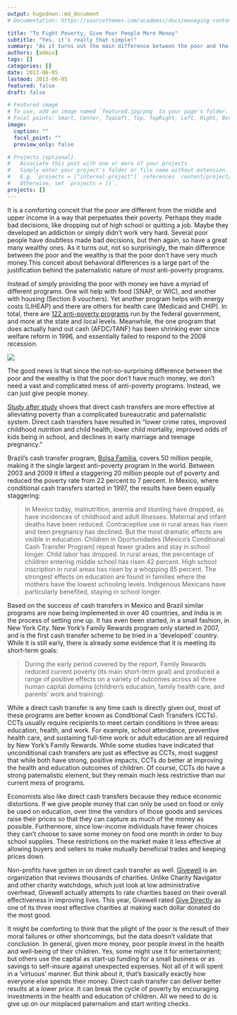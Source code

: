 ```yaml
---
output: hugodown::md_document
# Documentation: https://sourcethemes.com/academic/docs/managing-content/

title: "To Fight Poverty, Give Poor People More Money"
subtitle: "Yes, it's really that simple!"
summary: "As it turns out the main difference between the poor and the wealthy is that the poor don't have very much money."
authors: [admin]
tags: []
categories: []
date: 2013-06-05
lastmod: 2013-06-05
featured: false
draft: false

# Featured image
# To use, add an image named `featured.jpg/png` to your page's folder.
# Focal points: Smart, Center, TopLeft, Top, TopRight, Left, Right, BottomLeft, Bottom, BottomRight.
image:
  caption: ""
  focal_point: ""
  preview_only: false

# Projects (optional).
#   Associate this post with one or more of your projects.
#   Simply enter your project's folder or file name without extension.
#   E.g. `projects = ["internal-project"]` references `content/project/deep-learning/index.md`.
#   Otherwise, set `projects = []`.
projects: []
---
```


It is a comforting conceit that the poor are different from the middle and upper income in a way that perpetuates their poverty. Perhaps they made bad decisions, like dropping out of high school or quitting a job. Maybe they developed an addiction or simply didn't work very hard. Several poor people have doubtless made bad decisions, but then again, so have a great many wealthy ones. As it turns out, not so surprisingly, the main difference between the poor and the wealthy is that the poor don't have very much money.This conceit about behavioral differences is a large part of the justification behind the paternalistic nature of most anti-poverty programs.

Instead of simply providing the poor with money we have a myriad of different programs. One will help with food (SNAP, or WIC), and another with housing (Section 8 vouchers). Yet another program helps with energy costs (LIHEAP) and there are others for health care (Medicaid and CHIP). In total, there are [122 anti-poverty programs](http://www.nytimes.com/roomfordebate/2010/09/16/rising-poverty-and-the-social-safety-net/little-bang-for-the-anti-poverty-program-buck) run by the federal government, and more at the state and local levels. Meanwhile, the one program that does actually hand out cash (AFDC/TANF) has been shrinking ever since welfare reform in 1996, and essentially failed to respond to the 2008 recession.

![](/img/poverty_and_afdctanf.jpg)

The good news is that since the not-so-surprising difference between the poor and the wealthy is that the poor don't have much money, we don't need a vast and complicated mess of anti-poverty programs. Instead, we can just give people money.

[Study after study](http://www.businessweek.com/articles/2013-06-03/for-fighting-poverty-cash-is-surprisingly-effective) shows that direct cash transfers are more effective at alleviating poverty than a complicated bureaucratic and paternalistic system. Direct cash transfers have resulted in "lower crime rates, improved childhood nutrition and child health, lower child mortality, improved odds of kids being in school, and declines in early marriage and teenage pregnancy."

Brazil's cash transfer program, [Bolsa Familia](http://web.worldbank.org/WBSITE/EXTERNAL/NEWS/0,,contentMDK:22706087~pagePK:64257043~piPK:437376~theSitePK:4607,00.html), covers 50 million people, making it the single largest anti-poverty program in the world. Between 2003 and 2009 it lifted a staggering 20 million people out of poverty and reduced the poverty rate from 22 percent to 7 percent. In Mexico, where conditional cash transfers started in 1997, the results have been equally staggering:

>In Mexico today, malnutrition, anemia and stunting have dropped, as have incidences of childhood and adult illnesses. Maternal and infant deaths have been reduced. Contraceptive use in rural areas has risen and teen pregnancy has declined. But the most dramatic effects are visible in education. Children in Oportunidades [Mexico's Conditional Cash Transfer Program] repeat fewer grades and stay in school longer. Child labor has dropped. In rural areas, the percentage of children entering middle school has risen 42 percent. High school inscription in rural areas has risen by a whopping 85 percent. The strongest effects on education are found in families where the mothers have the lowest schooling levels. Indigenous Mexicans have particularly benefited, staying in school longer.

Based on the success of cash transfers in Mexico and Brazil similar programs are now being implemented in over 40 countries, and India is in the process of setting one up. It has even been started, in a small fashion, in New York City. New York's Family Rewards program only started in 2007, and is the first cash transfer scheme to be tried in a 'developed' country. While it is still early, there is already some evidence that it is meeting its short-term goals:

>During the early period covered by the report, Family Rewards reduced current poverty (its main short-term goal) and produced a range of positive effects on a variety of outcomes across all three human capital domains (children’s education, family health care, and parents’ work and training).

While a direct cash transfer is any time cash is directly given out, most of these programs are better known as Conditional Cash Transfers (CCTs). CCTs usually require recipients to meet certain conditions in three areas: education, health, and work. For example, school attendance, preventive health care, and sustaining full-time work or adult education are all required by New York's Family Rewards. While some studies have indicated that unconditional cash transfers are just as effective as CCTs, most suggest that while both have strong, positive impacts, CCTs do better at improving the health and education outcomes of children. Of course, CCTs do have a strong paternalistic element, but they remain much less restrictive than our current mess of programs.

Economists also like direct cash transfers because they reduce economic distortions. If we give people money that can only be used on food or only be used on education, over time the vendors of those goods and services raise their prices so that they can capture as much of the money as possible. Furthermore, since low-income individuals have fewer choices they can't choose to save some money on food one month in order to buy school supplies. These restrictions on the market make it less effective at allowing buyers and sellers to make mutually beneficial trades and keeping prices down.

Non-profits have gotten in on direct cash transfer as well. [Givewell](https://www.givewell.org/) is an organization that reviews thousands of charities. Unlike Charity Navigator and other charity watchdogs, which just look at low administrative overhead, Givewell actually attempts to rate charities based on their overall effectiveness in improving lives. This year, Givewell rated [Give Directly](https://www.givedirectly.org/) as one of its three most effective charities at making each dollar donated do the most good.

It might be comforting to think that the plight of the poor is the result of their moral failures or other shortcomings, but the data doesn't validate that conclusion. In general, given more money, poor people invest in the health and well-being of their children. Yes, some might use it for entertainment; but others use the capital as start-up funding for a small business or as savings to self-insure against unexpected expenses. Not all of it will spent in a 'virtuous' manner. But think about it, that's basically exactly how everyone else spends their money. Direct cash transfer can deliver better results at a lower price. It can break the cycle of poverty by encouraging investments in the health and education of children. All we need to do is give up on our misplaced paternalism and start writing checks.
